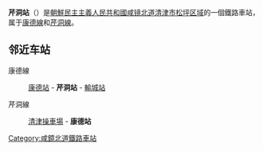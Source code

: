 {{unreferenced|time=2015-02-04T16:00:05+00:00}}
{{朝鮮半島車站資訊
|公司色 = blue
|文字色 = 
|站名 = 芹洞站
|圖片 = 
|pxl = 
|圖片說明 =
|前一站1 = [[康德站|康德]]
|前一站距離1 = 
|後一站距離1 = 
|後一站1 = [[輸城站|輸城]]
|所屬路線1 = [[康德線|康德線]]
|距離1 = 
|起點站1 = [[南康德站|南康德]]
|前一站2 = [[清津操車場|清津操車場]]
|前一站距離2 = 
|後一站距離2 = 
|後一站2 = 
|所屬路線2 = [[芹洞线|芹洞线]]
|距離2 = 
|起點站2 = 康德
|諺文 = 근동역
|朝鮮漢字 = 芹洞驛
|文觀部式 = Geundong-yeok
|馬-賴式 = Kŭndong-yŏk
|副站名 = 
|車站編號 = 
|停站路線數 = 
|所屬公司 = [[朝鮮民主主義人民共和國鐵道省|朝鮮民主主義人民共和國鐵道省]]
|所在地 =[[咸镜北道|咸镜北道]][[清津市|清津市]][[松坪区域|松坪区域]]
|車站構造 = 地面车站
|月台配置 = 
|啟用年月日 =
|廢站年月日 = 
|上下車人次 = 
|統計年度 = 
|轉車 = 
|備註 = 
|全寬備註 = 
}}

'''芹洞站'''（{{lang-ko|근동역}}）是[[朝鮮民主主義人民共和國|朝鮮民主主義人民共和國]][[咸镜北道|咸镜北道]][[清津市|清津市]][[松坪区域|松坪区域]]的一個鐵路車站，属于[[康德線|康德線]]和[[芹洞線|芹洞線]]。

==邻近车站==
康德線
:[[康德站|康德站]] - '''芹洞站''' - [[輸城站|輸城站]]
芹洞線
:[[清津操車場|清津操車場]] - '''康德站'''

{{朝鲜铁路小作品}}

{{康德線}}
{{芹洞線}}

[[Category:咸鏡北道鐵路車站|Category:咸鏡北道鐵路車站]]